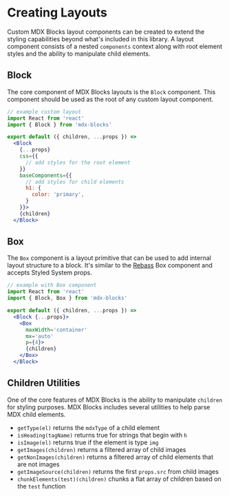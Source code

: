 
# Creating Layouts

Custom MDX Blocks layout components can be created to extend the styling capabilities beyond what's included in this library.
A layout component consists of a nested `components` context along with root element styles and the ability to manipulate child elements.

## Block

The core component of MDX Blocks layouts is the `Block` component.
This component should be used as the root of any custom layout component.

```jsx
// example custom layout
import React from 'react'
import { Block } from 'mdx-blocks'

export default ({ children, ...props }) =>
  <Block
    {...props}
    css={{
      // add styles for the root element
    }}
    baseComponents={{
      // add styles for child elements
      h1: {
        color: 'primary',
      }
    }}>
    {children}
  </Block>
```

## Box

The `Box` component is a layout primitive that can be used to add internal layout structure to a block.
It's similar to the [Rebass][] Box component and accepts Styled System props.

```jsx
// example with Box component
import React from 'react'
import { Block, Box } from 'mdx-blocks'

export default ({ children, ...props }) =>
  <Block {...props}>
    <Box
      maxWidth='container'
      mx='auto'
      p={4}>
      {children}
    </Box>
  </Block>
```

[rebass]: https://rebassjs.org

## Children Utilities

One of the core features of MDX Blocks is the ability to manipulate `children` for styling purposes.
MDX Blocks includes several utilities to help parse MDX child elements.

- `getType(el)` returns the `mdxType` of a child element
- `isHeading(tagName)` returns true for strings that begin with `h`
- `isImage(el)` returns true if the element is type `img`
- `getImages(children)` returns a filtered array of child images
- `getNonImages(children)` returns a filtered array of child elements that are not images
- `getImageSource(children)` returns the first `props.src` from child images
- `chunkElements(test)(children)` chunks a flat array of children based on the `test` function
